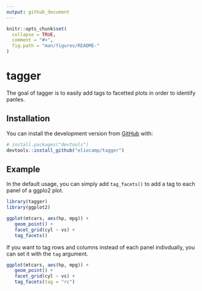 ```yaml
---
output: github_document
---
```


<!-- README.md is generated from README.Rmd. Please edit that file -->

```r
knitr::opts_chunk$set(
  collapse = TRUE,
  comment = "#>",
  fig.path = "man/figures/README-"
)
```

# tagger

<!-- badges: start -->
<!-- badges: end -->

The goal of tagger is to easily add tags to facetted plots in order to identify panles. 

## Installation

<!-- You can install the released version of tagger from [CRAN](https://CRAN.R-project.org) with: -->

<!-- ``` r -->
<!-- install.packages("tagger") -->
<!-- ``` -->

You can install the development version from [GitHub](https://github.com/) with:

``` r
# install.packages("devtools")
devtools::install_github("eliocamp/tagger")
```
## Example

In the default usage, you can simply add `tag_facets()` to add a tag to each panel of a ggplo2 plot.

```r
library(tagger)
library(ggplot2)

ggplot(mtcars, aes(hp, mpg)) +
   geom_point() +
   facet_grid(cyl ~ vs) +
   tag_facets()
```
If you want to tag rows and columns instead of each panel indivdually, you can set it with the `tag` argument. 

```r
ggplot(mtcars, aes(hp, mpg)) +
   geom_point() +
   facet_grid(cyl ~ vs) +
   tag_facets(tag = "rc")
```
